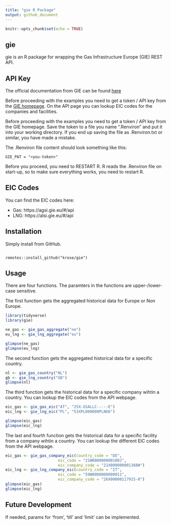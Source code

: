 ```yaml
---
title: "gie R Package"
output: github_document
---
```


```r
knitr::opts_chunk$set(echo = TRUE)
```

## gie

gie is an R package for wrapping the Gas Infrastructure Europe (GIE) REST API.

## API Key

The official documentation from GIE can be found [here](https://agsi.gie.eu/GIE_API_documentation_v003.pdf)

Before proceeding with the examples you need to get a token / API key from the [GIE homepage](https://agsi.gie.eu/#/api). On the API page you can lookup EIC codes for the companies and facilities.

Before proceeding with the examples you need to get a token / API key from the GIE homepage. Save the token to a file you name ".Renviron" and put it into your working directory. If you end up saving the file as .Renviron.txt or similar, you have made a mistake.

The .Renviron file content should look something like this:

```
GIE_PAT = "<you-token>"

```

Before you proceed, you need to RESTART R. R reads the .Renviron file on start-up, so to make sure everything works, you need to restart R.


## EIC Codes

You can find the EIC codes here:

- Gas: https://agsi.gie.eu/#/api
- LNG: https://alsi.gie.eu/#/api

## Installation

Simply install from GitHub.

```

remotes::install_github("krose/gie")

```

## Usage

There are four functions. The paramters in the functions are upper-/lower-case sensitive.

The first function gets the aggregated historical data for Europe or Non Europe.

```r

library(tidyverse)
library(gie)

ne_gas <- gie_gas_aggregate("ne")
eu_lng <- gie_lng_aggregate("eu")

glimpse(ne_gas)
glimpse(eu_lng)

```

The second function gets the aggregated historical data for a specific country.

```r

nl <- gie_gas_country("NL")
gb <- gie_lng_country("GB")
glimpse(nl)

```

The third function gets the historical data for a specific company wihtin a country. You can lookup the EIC codes from the API webpage.

```r
eic_gas <- gie_gas_eic("AT", "25X-GSALLC-----E")
eic_lng <- gie_lng_eic("PL", "53XPL000000PLNG6")

glimpse(eic_gas)
glimpse(eic_lng)

```

The last and fourth function gets the historical data for a specific facility from a company wihtin a country. You can lookup the different EIC codes from the API webpage.

```r

eic_gas <- gie_gas_company_eic(country_code = "DE",
                       eic_code = "21W000000000100J",
                       eic_company_code = "21X000000001368W")
eic_lng <- gie_lng_company_eic(country_code = "IT",
                       eic_code = "59W0000000000011",
                       eic_company_code = "26X00000117915-0")
glimpse(eic_gas)
glimpse(eic_lng)


```


## Future Development

If needed, params for 'from', 'till' and 'limit' can be implemented.

